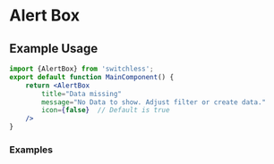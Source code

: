 
<Meta of={AlertBoxStories} />

# Alert Box


## Example Usage

```jsx
import {AlertBox} from 'switchless';
export default function MainComponent() {
    return <AlertBox
        title="Data missing"
        message="No Data to show. Adjust filter or create data."
        icon={false}  // Default is true
    />
}
```

### Examples

<Canvas 
of={AlertBoxStories.Default} 
title="Default"
/>

<Canvas
of={AlertBoxStories.NoIcon}
title="No Icon"
/>

<Canvas
of={AlertBoxStories.OtherColor}
title="Other Color"
/>

<Canvas
of={AlertBoxStories.NoTitle}
title="No Title"
/>

<Canvas
of={AlertBoxStories.NoMessage}
title="No Message"
/>

<Canvas
of={AlertBoxStories.MessageList}
title="Message List"
/>


